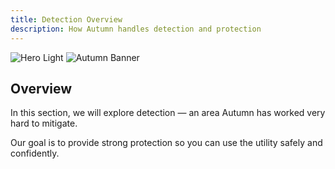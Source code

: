 ```yaml
---
title: Detection Overview
description: How Autumn handles detection and protection
---
```


<img
  className="block dark:hidden"
  src="/images/hero-light.png"
  alt="Hero Light"
/>
<img
  className="hidden dark:block"
  src="/images/autumn-banner.png"
  alt="Autumn Banner"
/>

## Overview

In this section, we will explore detection — an area Autumn has worked very hard to mitigate.

Our goal is to provide strong protection so you can use the utility safely and confidently.
